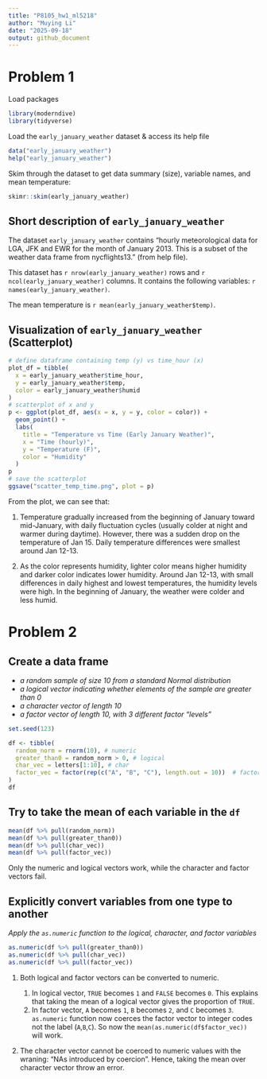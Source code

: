 ```yaml
---
title: "P8105_hw1_ml5218"
author: "Muying Li"
date: "2025-09-18"
output: github_document
---
```


# Problem 1

Load packages
```r
library(moderndive)
library(tidyverse)
```

Load the `early_january_weather` dataset & access its help file
```r
data("early_january_weather") 
help("early_january_weather")
```

Skim through the dataset to get data summary (size), variable names, and mean temperature: 
```r
skimr::skim(early_january_weather)
```

## Short description of `early_january_weather`
The dataset `early_january_weather` contains "hourly meteorological data for LGA, JFK and EWR for the month of January 2013. This is a subset of the weather data frame from nycflights13." (from help file). 

This dataset has `r nrow(early_january_weather)` rows and `r ncol(early_january_weather)` columns. It contains the following variables: `r names(early_january_weather)`.

The mean temperature is `r mean(early_january_weather$temp)`.

## Visualization of `early_january_weather` (Scatterplot)

```r
# define dataframe containing temp (y) vs time_hour (x)
plot_df = tibble(
  x = early_january_weather$time_hour,
  y = early_january_weather$temp,
  color = early_january_weather$humid
)
# scatterplot of x and y
p <- ggplot(plot_df, aes(x = x, y = y, color = color)) + 
  geom_point() +
  labs(
    title = "Temperature vs Time (Early January Weather)",
    x = "Time (hourly)",
    y = "Temperature (F)",
    color = "Humidity"
  )
p
# save the scatterplot
ggsave("scatter_temp_time.png", plot = p)
```


From the plot, we can see that:

1. Temperature gradually increased from the beginning of January toward mid-January, with daily fluctuation cycles (usually colder at night and warmer during daytime). However, there was a sudden drop on the temperature of Jan 15. Daily temperature differences were smallest around Jan 12-13.

2. As the color represents humidity, lighter color means higher humidity and darker color indicates lower humidity. Around Jan 12-13, with small differences in daily highest and lowest temperatures, the humidity levels were high. In the beginning of January, the weather were colder and less humid. 

# Problem 2

## Create a data frame
- *a random sample of size 10 from a standard Normal distribution*
- *a logical vector indicating whether elements of the sample are greater than 0*
- *a character vector of length 10*
- *a factor vector of length 10, with 3 different factor “levels”*

```r
set.seed(123) 

df <- tibble(
  random_norm = rnorm(10), # numeric 
  greater_than0 = random_norm > 0, # logical
  char_vec = letters[1:10], # char
  factor_vec = factor(rep(c("A", "B", "C"), length.out = 10))  # factor
)
df
```

## Try to take the mean of each variable in the `df`
```r
mean(df %>% pull(random_norm))
mean(df %>% pull(greater_than0))
mean(df %>% pull(char_vec))
mean(df %>% pull(factor_vec))
```
Only the numeric and logical vectors work, while the character and factor vectors fail. 


## Explicitly convert variables from one type to another

*Apply the `as.numeric` function to the logical, character, and factor variables*
```r
as.numeric(df %>% pull(greater_than0))
as.numeric(df %>% pull(char_vec))
as.numeric(df %>% pull(factor_vec))
```

1. Both logical and factor vectors can be converted to numeric. 
 
    1. In logical vector, `TRUE` becomes `1` and `FALSE` becomes `0`. This explains that taking the mean of a logical vector gives the proportion of `TRUE`.   
    2. In factor vector, `A` becomes `1`, `B` becomes `2`, and `C` becomes `3`. `as.numeric` function now coerces the factor vector to integer codes not the label (`A`,`B`,`C`). So now the `mean(as.numeric(df$factor_vec))` will work.
  
2. The character vector cannot be coerced to numeric values with the wraning: "NAs introduced by coercion". Hence, taking the mean over character vector throw an error.

